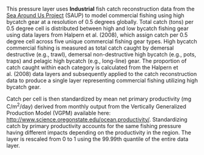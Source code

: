 This pressure layer uses **Industrial** fish catch reconstruction data from the [Sea Around Us Project](http://www.seaaroundus.org/) (SAUP) to model commercial fishing using high bycatch gear at a resolution of 0.5 degrees globally. Total catch (tons) per 0.5 degree cell is distributed between high and low bycatch fishing gear using data layers from Halpern et al. (2008), which assign catch per 0.5 degree cell across five unique commercial fishing gear types. High bycatch commercial fishing is measured as total catch caught by demersal destructive (e.g., trawl), demersal non-destructive high bycatch (e.g., pots, traps) and pelagic high bycatch (e.g., long-line) gear. The proportion of catch caught within each category is calculated from the Halpern et al. (2008) data layers and subsequently applied to the catch reconstruction data to produce a single layer representing commercial fishing utilizing high bycatch gear.

Catch per cell is then standardized by mean net primary productivity (mg C/m^2^/day) derived from monthly output from the Vertically Generalized Production Model (VGPM) available here: [http://www.science.oregonstate.edu/ocean.productivity/](http://www.science.oregonstate.edu/ocean.productivity/). Standardizing catch by primary productivity accounts for the same fishing pressure having different impacts depending on the productivity in the region. The layer is rescaled from 0 to 1 using the 99.99th quantile of the entire data layer.